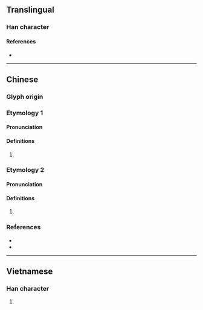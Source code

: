 {{character info}}
==Translingual==

===Han character===
{{Han char|rn=64|rad=手|as=11|sn=14|four=55030|canj=QYJJ,XQYJJ|ids=⿰扌連}}

====References====
* {{Han ref|kx=0449.340|dkj=12584|dj=0800.180|hdz=31942.100|uh=6459|ud=25689|bh=E1F1|bd=57841}}

----

==Chinese==

===Glyph origin===
{{Han etym}}

===Etymology 1===
{{zh-forms|s=𫽁|alt=𪜆}}

====Pronunciation====
{{zh-pron
|m=liǎn
|c=lin5,lin4
|mc=y
|oc=y
|cat=
}}

====Definitions====
{{zh-hanzi}}

# {{rfdef|zh}}

===Etymology 2===
{{zh-forms|s=𫽁}}

====Pronunciation====
{{zh-pron
|c=lin5
|cat=v
}}

====Definitions====
{{zh-hanzi}}

# {{lb|zh|Cantonese}} {{rfdef|zh}}
#: {{zh-x|摙死|to strangle to death|C}}

===References===
* {{R:twedu|C04398}}
* {{R:yue:mfccd}}

----

==Vietnamese==

===Han character===
{{vi-readings|rs=手11|reading=lèn}}

# {{rfdef|vi|sort=手11}}